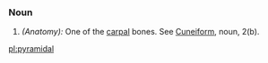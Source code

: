 ===Noun===
#''(Anatomy):'' One of the [[carpal]] bones. See [[Cuneiform]], noun, 2(b).

[[pl:pyramidal]]